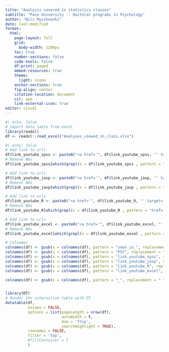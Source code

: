 ```yaml
---
title: "Analysis covered in statistics classes"
subtitle: "Pace University -- Doctoral programs in Psychology"
author: "Nils Myszkowski"
date: last-modified
format: 
  html:
    page-layout: full
    grid:
      body-width: 1200px
    toc: true
    number-sections: false
    code-tools: false
    df-print: paged
    embed-resources: true
    theme:
      light: cosmo
    anchor-sections: true
    fig-align: center
    citation-location: document
    csl: apa
    link-external-icon: true
editor: visual
---
```


```r
#| echo: false
# Import data table from excel
library(readxl)
df <- readxl::read_excel("Analyses_viewed_in_class.xlsx")
```

```r
#| echo: false
# Add link to urls
df$link_youtube_spss <- paste0("<a href='", df$link_youtube_spss, "' target='_blank'>Watch Video</a>")
# Remove NAs
df$link_youtube_spss[which(grepl(x = df$link_youtube_spss , pattern = "href='NA'"))] <- NA

# Add link to urls
df$link_youtube_jasp <- paste0("<a href='", df$link_youtube_jasp, "' target='_blank'>Watch Video</a>")
# Remove NAs
df$link_youtube_jasp[which(grepl(x = df$link_youtube_jasp , pattern = "href='NA'"))] <- NA

# Add link to urls
df$link_youtube_R <- paste0("<a href='", df$link_youtube_R, "' target='_blank'>Watch Video</a>")
# Remove NAs
df$link_youtube_R[which(grepl(x = df$link_youtube_R , pattern = "href='NA'"))] <- NA

# Add link to urls
df$link_youtube_excel <- paste0("<a href='", df$link_youtube_excel, "' target='_blank'>Watch Video</a>")
# Remove NAs
df$link_youtube_excel[which(grepl(x = df$link_youtube_excel , pattern = "href='NA'"))] <- NA

# Colnames
colnames(df) <- gsub(x = colnames(df), pattern = "seen_in_", replacement = "")
colnames(df) <- gsub(x = colnames(df), pattern = "PSY", replacement = "")
colnames(df) <- gsub(x = colnames(df), pattern = "link_youtube_spss", replacement = "Video SPSS")
colnames(df) <- gsub(x = colnames(df), pattern = "link_youtube_jasp", replacement = "Video JASP")
colnames(df) <- gsub(x = colnames(df), pattern = "link_youtube_R", replacement = "Video R")
colnames(df) <- gsub(x = colnames(df), pattern = "link_youtube_excel", replacement = "Video Excel")

colnames(df) <- gsub(x = colnames(df), pattern = "_", replacement = " ")


library(DT)
# Render the interactive table with DT
datatable(df, 
          escape = FALSE, 
          options = list(pageLength = nrow(df), 
                         autoWidth = F, 
                         dom = 'ftip', 
                         searchHighlight = TRUE),
          rownames = FALSE,
          filter = 'top', 
          #fillContainer = T
          )

```
